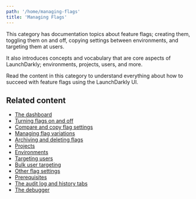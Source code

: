 ```yaml
---
path: '/home/managing-flags'
title: 'Managing Flags'
---
```


This category has documentation topics about feature flags; creating them, toggling them on and off, copying settings between environments, and targeting them at users.

It also introduces concepts and vocabulary that are core aspects of LaunchDarkly; environments, projects, users, and more.

Read the content in this category to understand everything about how to succeed with feature flags using the LaunchDarkly UI.

## Related content

- [The dashboard](./the-dashboard)
- [Turning flags on and off](./the-kill-switch)
- [Compare and copy flag settings](./compare-and-copy-flag-settings)
- [Managing flag variations](./managing-variations)
- [Archiving and deleting flags](./flag-archive-delete)
- [Projects](./projects)
- [Environments](./environments)
- [Targeting users](./targeting-users)
- [Bulk user targeting](./bulk-user-targeting)
- [Other flag settings](./other-flag-settings)
- [Prerequisites](./prerequisites)
- [The audit log and history tabs](./the-audit-log)
- [The debugger](./debugger)
